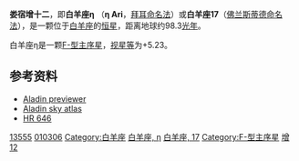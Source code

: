 {{Starbox short |
| name=娄宿增十二（白羊座η）<br>η Arietis
| epoch=[[J2000.0|J2000.0]]
| constell=[[白羊座|白羊座]]
| 星官=[[娄宿|娄宿]] [[娄_(星官)|娄]]
| ra=02<sup>h</sup> 12<sup>m</sup> 48.1<sup>s</sup>
| dec=+21° 12' 39"
| spectral=F5V
| appmag_v=+5.23
| dist_ly=98.3 ± 2.5
| dist_pc=30.1 ± 0.8
| names=17 Arietis, [[Harvard_Revised_catalogue|HR]] 646, [[Henry_Draper_Catalogue|HD]] 13555, [[Gliese-Jahreiss_catalogue|GJ]] 1043, [[Bonner_Durchmusterung|BD]]+20°348, [[Hipparcos_catalogue|HIP]] 10306, [[Smithsonian_Astrophysical_Observatory_catalogue|SAO]] 75204, GC 2643
| Simbad = HD+13555
}}
'''娄宿增十二'''，即'''白羊座η''' （'''η Ari'''，[[拜耳命名法|拜耳命名法]]）或'''白羊座17'''（[[佛兰斯蒂德命名法|佛兰斯蒂德命名法]]），是一颗位于[[白羊座|白羊座]]的[[恒星|恒星]]，距离地球约98.3[[光年|光年]]。

白羊座η是一颗[[恒星光谱|F-型]][[主序星|主序星]]，[[视星等|视星等]]为+5.23。

==参考资料==
*[http://aladin.u-strasbg.fr/AladinPreview?-c=02+12+48.0855%2B21+12+39.575&ident=*+eta+Ari&submit=Aladin+previewer Aladin previewer]
*[http://aladin.u-strasbg.fr/java/nph-aladin.pl?script=get+Aladin+*+eta+Ari+11arcmin%3Bget+simbad+*+eta+Ari+11arcmin&from=Simbad4&submit=Aladin+applet Aladin sky atlas] {{Wayback|url=http://aladin.u-strasbg.fr/java/nph-aladin.pl?script=get+Aladin+*+eta+Ari+11arcmin%3Bget+simbad+*+eta+Ari+11arcmin&from=Simbad4&submit=Aladin+applet |date=20120209084615 }}
* [http://webviz.u-strasbg.fr/viz-bin/VizieR-S?HR%20646 HR 646] {{Wayback|url=http://webviz.u-strasbg.fr/viz-bin/VizieR-S?HR%20646 |date=20160303210814 }}

{{Stars of Aries}}
{{星官|娄宿|3|15}}

[[Category:HD和HDE天體|13555]]
[[Category:HIP天體|010306]]
[[Category:白羊座|Category:白羊座]]
[[Category:拜耳天體|白羊座, η]]
[[Category:佛氏天體|白羊座, 17]]
[[Category:F-型主序星|Category:F-型主序星]]
[[Category:娄_(星官)|增12]]